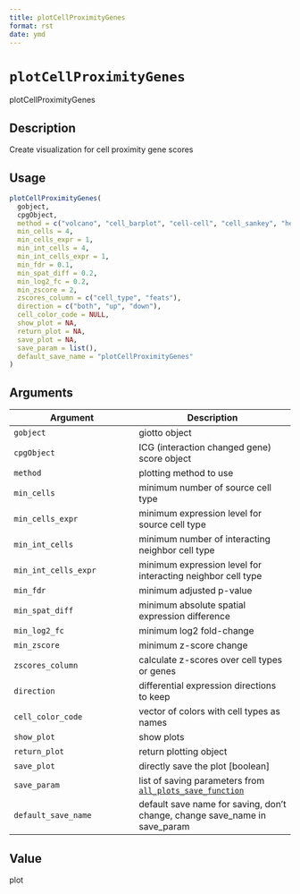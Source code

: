 ```yaml
--- 
title: plotCellProximityGenes 
format: rst 
date: ymd 
--- 
```

# `plotCellProximityGenes`

plotCellProximityGenes


## Description

Create visualization for cell proximity gene scores


## Usage

```r
plotCellProximityGenes(
  gobject,
  cpgObject,
  method = c("volcano", "cell_barplot", "cell-cell", "cell_sankey", "heatmap", "dotplot"),
  min_cells = 4,
  min_cells_expr = 1,
  min_int_cells = 4,
  min_int_cells_expr = 1,
  min_fdr = 0.1,
  min_spat_diff = 0.2,
  min_log2_fc = 0.2,
  min_zscore = 2,
  zscores_column = c("cell_type", "feats"),
  direction = c("both", "up", "down"),
  cell_color_code = NULL,
  show_plot = NA,
  return_plot = NA,
  save_plot = NA,
  save_param = list(),
  default_save_name = "plotCellProximityGenes"
)
```


## Arguments

Argument      |Description
------------- |----------------
`gobject`     |     giotto object
`cpgObject`     |     ICG (interaction changed gene) score object
`method`     |     plotting method to use
`min_cells`     |     minimum number of source cell type
`min_cells_expr`     |     minimum expression level for source cell type
`min_int_cells`     |     minimum number of interacting neighbor cell type
`min_int_cells_expr`     |     minimum expression level for interacting neighbor cell type
`min_fdr`     |     minimum adjusted p-value
`min_spat_diff`     |     minimum absolute spatial expression difference
`min_log2_fc`     |     minimum log2 fold-change
`min_zscore`     |     minimum z-score change
`zscores_column`     |     calculate z-scores over cell types or genes
`direction`     |     differential expression directions to keep
`cell_color_code`     |     vector of colors with cell types as names
`show_plot`     |     show plots
`return_plot`     |     return plotting object
`save_plot`     |     directly save the plot [boolean]
`save_param`     |     list of saving parameters from [`all_plots_save_function`](#allplotssavefunction)
`default_save_name`     |     default save name for saving, don't change, change save_name in save_param


## Value

plot


